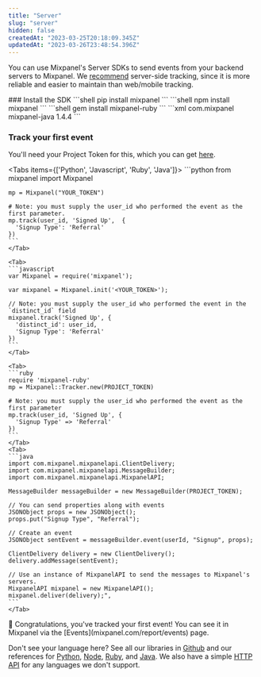 ```yaml
---
title: "Server"
slug: "server"
hidden: false
createdAt: "2023-03-25T20:18:09.345Z"
updatedAt: "2023-03-26T23:48:54.396Z"
---
```



You can use Mixpanel's Server SDKs to send events from your backend servers to Mixpanel. We [recommend](doc:plan-your-implementation#need-to-start-tracking-product-data) server-side tracking, since it is more reliable and easier to maintain than web/mobile tracking.

<Steps>
  ### Install the SDK
  <Tabs items={['Python', 'Javascript', 'Ruby', 'Java']}>
    <Tab>
      ```shell
      pip install mixpanel
      ```
    </Tab>
    <Tab>
      ```shell
      npm install mixpanel
      ```
    </Tab>
    <Tab>
      ```shell
      gem install mixpanel-ruby
      ```
    </Tab>
    <Tab>
      ```xml
        <!--Include the following in your project's pom.xml-->
        <dependency>
          <groupId>com.mixpanel</groupId>
          <artifactId>mixpanel-java</artifactId>
          <version>1.4.4</version>
        </dependency>
       ```
    </Tab>
  </Tabs>

  ### Track your first event

  You'll need your Project Token for this, which you can get [here](mixpanel.com/settings/project).

  <Tabs items={['Python', 'Javascript', 'Ruby', 'Java']}>
    <Tab>
    ```python
    from mixpanel import Mixpanel

    mp = Mixpanel("YOUR_TOKEN")

    # Note: you must supply the user_id who performed the event as the first parameter.
    mp.track(user_id, 'Signed Up',  {
      'Signup Type': 'Referral'
    })
    ```
    </Tab>

    <Tab>
    ```javascript
    var Mixpanel = require('mixpanel');

    var mixpanel = Mixpanel.init('<YOUR_TOKEN>');

    // Note: you must supply the user_id who performed the event in the `distinct_id` field
    mixpanel.track('Signed Up', {
      'distinct_id': user_id,
      'Signup Type': 'Referral'
    })
    ```
    </Tab>

    <Tab>
    ```ruby
    require 'mixpanel-ruby'
    mp = Mixpanel::Tracker.new(PROJECT_TOKEN)

    # Note: you must supply the user_id who performed the event as the first parameter
    mp.track(user_id, 'Signed Up', {
      'Signup Type' => 'Referral'
    })
    ```
    </Tab>
    <Tab>
    ```java
    import com.mixpanel.mixpanelapi.ClientDelivery;
    import com.mixpanel.mixpanelapi.MessageBuilder;
    import com.mixpanel.mixpanelapi.MixpanelAPI;

    MessageBuilder messageBuilder = new MessageBuilder(PROJECT_TOKEN);

    // You can send properties along with events
    JSONObject props = new JSONObject();
    props.put("Signup Type", "Referral");

    // Create an event
    JSONObject sentEvent = messageBuilder.event(userId, "Signup", props);

    ClientDelivery delivery = new ClientDelivery();
    delivery.addMessage(sentEvent);

    // Use an instance of MixpanelAPI to send the messages to Mixpanel's servers.
    MixpanelAPI mixpanel = new MixpanelAPI();
    mixpanel.deliver(delivery);",
    ```
    </Tab>
  </Tabs>
</Steps>
🎉 Congratulations, you've tracked your first event! You can see it in Mixpanel via the [Events](mixpanel.com/report/events) page. 

Don't see your language here? See all our libraries in [Github](https://www.github.com/mixpanel) and our references for [Python](doc:python), [Node](doc:nodejs), [Ruby](doc:ruby), and [Java](doc:java). We also have a simple [HTTP API](doc:cloud-ingestion) for any languages we don't support.
